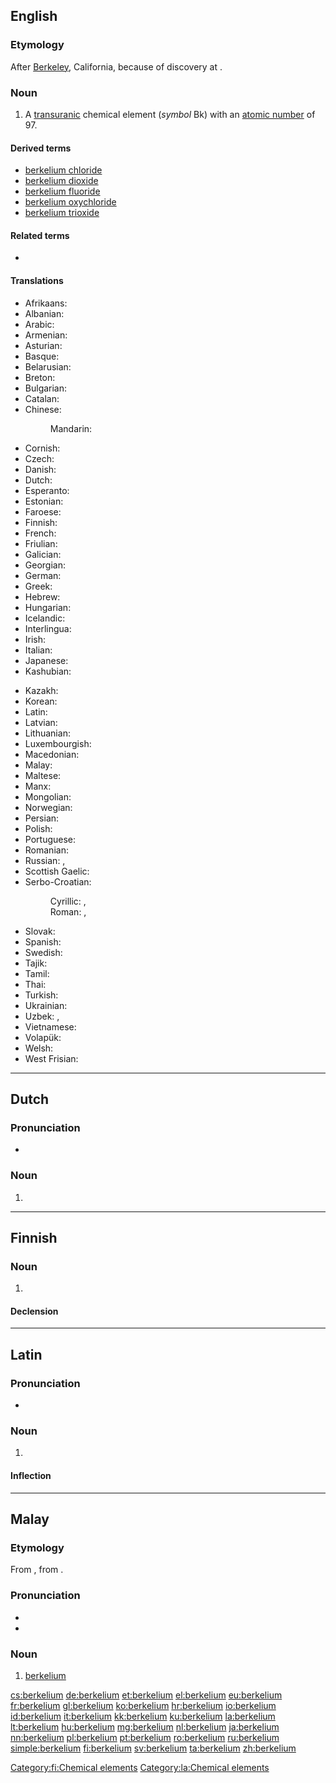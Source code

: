 {{also|Berkelium|berkélium}}
==English==

{{elements|Bk|curium|Cm|californium|Cf}}

===Etymology===
After [[Berkeley]], California, because of discovery at {{w|UC Berkeley}}.

===Noun===
{{en-noun|-}}
{{wikipedia}}

# A [[transuranic]] chemical element (''symbol'' Bk) with an [[atomic number]] of 97.

====Derived terms====
* [[berkelium chloride]]
* [[berkelium dioxide]]
* [[berkelium fluoride]]
* [[berkelium oxychloride]]
* [[berkelium trioxide]]

====Related terms====
* {{w|Berkeley, California|Berkeley}}

====Translations====
{{trans-top|transuranic chemical element}}
* Afrikaans: {{t|af|berkelium}}
* Albanian: {{t|sq|berkelium}}
* Arabic: {{t|ar|بركليوم|tr=birkílyum|m}}
* Armenian: {{t|hy|բերկլիում}}
* Asturian: {{t|ast|berkeliu|m}}
* Basque: {{t|eu|berkelioa}}
* Belarusian: {{t|be|бе́рклiй|m}}
* Breton: {{t|br|berkeliom}}
* Bulgarian: {{t|bg|бе́рклий|m}}
* Catalan: {{t|ca|berkeli|m}}
* Chinese:
*: Mandarin: {{t+|cmn|锫|tr=péi}}
* Cornish: {{t|kw|berkelyum}}
* Czech: {{t+|cs|berkelium}}
* Danish: {{t|da|berkelium}}
* Dutch: {{t+|nl|berkelium|n}}
* Esperanto: {{t|eo|berkelio}}
* Estonian: {{t|et|berkeelium}}
* Faroese: {{t|fo|berkelium}}
* Finnish: {{t+|fi|berkelium}}
* French: {{t+|fr|berkélium|m}}
* Friulian: {{t|fur|bercheli}}
* Galician: {{t+|gl|berkelio|m}}
* Georgian: {{t|ka|ბერკლიუმი}}
* German: {{t+|de|Berkelium|n}}
* Greek: {{t+|el|μπερκέλιο|n}}
* Hebrew: {{t+|he|ברקליום|tr=berkliyum}}
* Hungarian: {{t+|hu|berkélium}}
* Icelandic: {{t+|is|berkelín}}
* Interlingua: {{t|ia|berkelium}}
* Irish: {{t|ga|beircéiliam}}
* Italian: {{t+|it|berkelio|m}}
* Japanese: {{t+|ja|バークリウム|tr=bākuriumu}}
* Kashubian: {{t|csb|bekerél}}
{{trans-mid}}
* Kazakh: {{t|kk|беркелий|sc=Cyrl}}
* Korean: {{t+|ko|버클륨|sc=Hang|tr=beokeullyum}}
* Latin: {{t+|la|berkelium}}
* Latvian: {{t|lv|berklijs}}
* Lithuanian: {{t+|lt|berklis}}
* Luxembourgish: {{t|lb|Berkelium}}
* Macedonian: {{t|mk|беркелиум|m}}
* Malay: {{t|ms|berkelium}}
* Maltese: {{t|mt|berkeljum}}
* Manx: {{t|gv|berkelium}}
* Mongolian: {{t|mn|беркли}}
* Norwegian: {{t|no|berkelium}}
* Persian: {{t|fa|برکلیم|tr=berkeliom}}
* Polish: {{t+|pl|berkel|m}}
* Portuguese: {{t+|pt|berquélio|m}}
* Romanian: {{t+|ro|berkeliu|n}}
* Russian: {{t|ru|берке́лий|m}}, {{t+|ru|бе́рклий|m}}
* Scottish Gaelic: {{t|gd|beircèiliam}}
* Serbo-Croatian:
*: Cyrillic: {{t|sh|беркелиj|m}}, {{t|sh|беркелиjум|m}}
*: Roman: {{t+|sh|berkelij|m}}, {{t|sh|berkelijum|m}}
* Slovak: {{t|sk|berkelium}}
* Spanish: {{t+|es|berkelio|m}}
* Swedish: {{t+|sv|berkelium}}
* Tajik: {{t|tg|берклий}}
* Tamil: {{t|ta|பெர்கெலியம்}}
* Thai: {{t|th|เบอร์คีเลียม|tr=boekhīliam}}
* Turkish: {{t+|tr|berkelyum}}
* Ukrainian: {{t|uk|берке́лiй|m}}
* Uzbek: {{t|uz|berkliy}}, {{t|uz|берклий|sc=Cyrl}}
* Vietnamese: {{t|vi|beckeli}}
* Volapük: {{t+|vo|berkelin}}
* Welsh: {{t|cy|berkeliwm}}
* West Frisian: {{t|fy|berkelium}}
{{trans-bottom}}

----

==Dutch==
{{wikipedia|lang=nl}}
{{elements|Bk|curium|Cm|californium|Cf|lang=nl}}

===Pronunciation===
* {{audio|Nl-berkelium.ogg|Audio|lang=nl}}

===Noun===
{{nl-noun|n|-|-}}

# {{l/en|berkelium}}

----

==Finnish==
{{wikipedia|lang=fi}}

===Noun===
{{fi-noun}}

# {{l/en|berkelium}}

====Declension====
{{fi-decl-risti|n=sg|berkelium|||a|i=0}}

[[Category:fi:Chemical elements]]

----

==Latin==
{{wikipedia|lang=la}}

===Pronunciation===
* {{la-pronunc|berkelium}}

===Noun===
{{la-noun|berkelium|berkelii|berkeliī|n|second}}

# {{l/en|berkelium}}

====Inflection====
{{la-decl-2nd-N|berkeli}}

[[Category:la:Chemical elements]]

----

==Malay==
{{wikipedia|lang=ms}}
{{elements|Bk|kurium|Cm|kalifornium|Cf|lang=ms}}

===Etymology===
From {{etyl|en|ms}} {{term|berkelium|lang=en}}, from {{term|Berkeley|lang=en}}.

===Pronunciation===
* {{IPA|[bɛ(r)keliom]|[bɛ(r)keliəm]|lang=ms}}
* {{rhymes|iom|jom|om|lang=ms}}

===Noun===
{{head|ms|noun}}

# [[#English|berkelium]] {{gloss|chemical element}}

[[cs:berkelium]]
[[de:berkelium]]
[[et:berkelium]]
[[el:berkelium]]
[[eu:berkelium]]
[[fr:berkelium]]
[[gl:berkelium]]
[[ko:berkelium]]
[[hr:berkelium]]
[[io:berkelium]]
[[id:berkelium]]
[[it:berkelium]]
[[kk:berkelium]]
[[ku:berkelium]]
[[la:berkelium]]
[[lt:berkelium]]
[[hu:berkelium]]
[[mg:berkelium]]
[[nl:berkelium]]
[[ja:berkelium]]
[[nn:berkelium]]
[[pl:berkelium]]
[[pt:berkelium]]
[[ro:berkelium]]
[[ru:berkelium]]
[[simple:berkelium]]
[[fi:berkelium]]
[[sv:berkelium]]
[[ta:berkelium]]
[[zh:berkelium]]